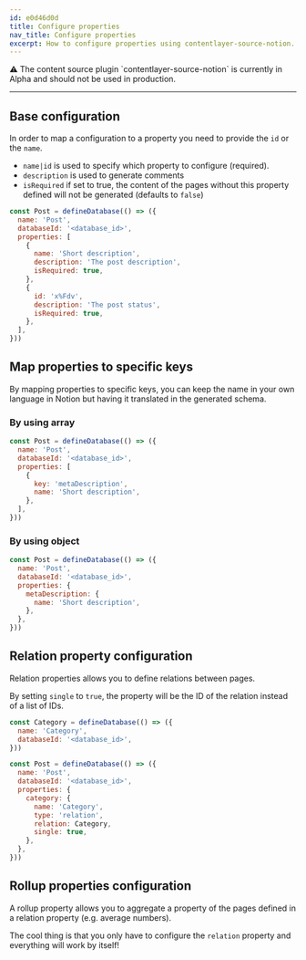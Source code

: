```yaml
---
id: e0d46d0d
title: Configure properties
nav_title: Configure properties
excerpt: How to configure properties using contentlayer-source-notion.
---
```


<div className="rounded-md border border-yellow-100 bg-yellow-50 px-6 dark:border-orange-500/50 dark:bg-orange-500/20">
  ⚠ The content source plugin `contentlayer-source-notion` is currently in Alpha and should not be used in production.
</div>

---

## Base configuration

In order to map a configuration to a property you need to provide the `id` or the `name`.

- `name|id` is used to specify which property to configure (required).
- `description` is used to generate comments
- `isRequired` if set to true, the content of the pages without this property defined will not be generated (defaults to `false`)

```js
const Post = defineDatabase(() => ({
  name: 'Post',
  databaseId: '<database_id>',
  properties: [
    {
      name: 'Short description',
      description: 'The post description',
      isRequired: true,
    },
    {
      id: 'x%Fdv',
      description: 'The post status',
      isRequired: true,
    },
  ],
}))
```

## Map properties to specific keys

By mapping properties to specific keys, you can keep the name in your own language in Notion but having it translated in the generated schema.

### By using array

```js
const Post = defineDatabase(() => ({
  name: 'Post',
  databaseId: '<database_id>',
  properties: [
    {
      key: 'metaDescription',
      name: 'Short description',
    },
  ],
}))
```

### By using object

```js
const Post = defineDatabase(() => ({
  name: 'Post',
  databaseId: '<database_id>',
  properties: {
    metaDescription: {
      name: 'Short description',
    },
  },
}))
```

## Relation property configuration

Relation properties allows you to define relations between pages.

By setting `single` to `true`, the property will be the ID of the relation instead of a list of IDs.

```js
const Category = defineDatabase(() => ({
  name: 'Category',
  databaseId: '<database_id>',
}))

const Post = defineDatabase(() => ({
  name: 'Post',
  databaseId: '<database_id>',
  properties: {
    category: {
      name: 'Category',
      type: 'relation',
      relation: Category,
      single: true,
    },
  },
}))
```

## Rollup properties configuration

A rollup property allows you to aggregate a property of the pages defined in a relation property (e.g. average numbers).

The cool thing is that you only have to configure the `relation` property and everything will work by itself!

